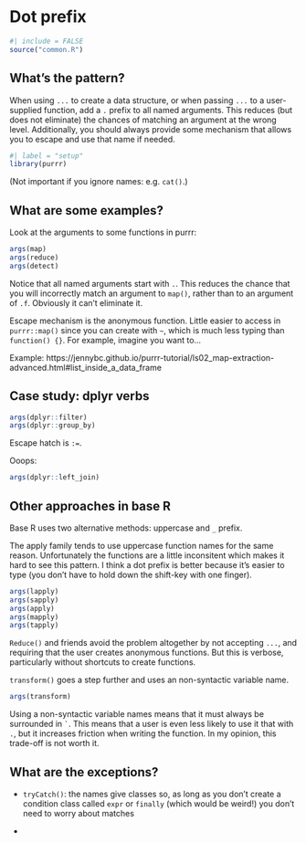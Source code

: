 # Dot prefix {#sec-dots-prefix}

```r
#| include = FALSE
source("common.R")
```

## What's the pattern?

When using `...` to create a data structure, or when passing `...` to a user-supplied function, add a `.` prefix to all named arguments.
This reduces (but does not eliminate) the chances of matching an argument at the wrong level.
Additionally, you should always provide some mechanism that allows you to escape and use that name if needed.

```r
#| label = "setup"
library(purrr)
```

(Not important if you ignore names: e.g. `cat()`.)

## What are some examples?

Look at the arguments to some functions in purrr:

```r
args(map)
args(reduce)
args(detect)
```

Notice that all named arguments start with `.`.
This reduces the chance that you will incorrectly match an argument to `map()`, rather than to an argument of `.f`.
Obviously it can't eliminate it.

Escape mechanism is the anonymous function.
Little easier to access in `purrr::map()` since you can create with `~`, which is much less typing than `function() {}`.
For example, imagine you want to...

Example: https://jennybc.github.io/purrr-tutorial/ls02_map-extraction-advanced.html#list_inside_a_data_frame

## Case study: dplyr verbs

```r
args(dplyr::filter)
args(dplyr::group_by)
```

Escape hatch is `:=`.

Ooops:

```r
args(dplyr::left_join)
```

## Other approaches in base R

Base R uses two alternative methods: uppercase and `_` prefix.

The apply family tends to use uppercase function names for the same reason.
Unfortunately the functions are a little inconsitent which makes it hard to see this pattern.
I think a dot prefix is better because it's easier to type (you don't have to hold down the shift-key with one finger).

```r
args(lapply)
args(sapply)
args(apply)
args(mapply)
args(tapply)
```

`Reduce()` and friends avoid the problem altogether by not accepting `...`, and requiring that the user creates anonymous functions.
But this is verbose, particularly without shortcuts to create functions.

`transform()` goes a step further and uses an non-syntactic variable name.

```r
args(transform)
```

Using a non-syntactic variable names means that it must always be surrounded in `` ` ``.
This means that a user is even less likely to use it that with `.`, but it increases friction when writing the function.
In my opinion, this trade-off is not worth it.

## What are the exceptions?

-   `tryCatch()`: the names give classes so, as long as you don't create a condition class called `expr` or `finally` (which would be weird!) you don't need to worry about matches

-   
